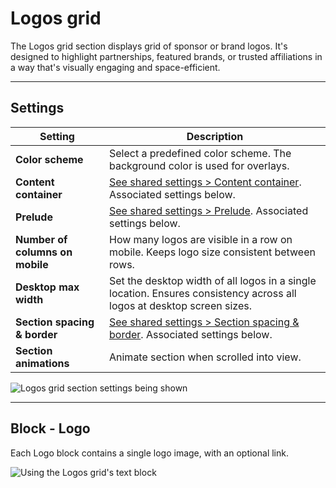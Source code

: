 # Logos grid

The Logos grid section displays grid of sponsor or brand logos. It's designed to highlight partnerships, featured brands, or trusted affiliations in a way that's visually engaging and space-efficient.

---

## Settings

| Setting               | Description                                                                 |
|------------------------|-----------------------------------------------------------------------------|
| **Color scheme**         | Select a predefined color scheme. The background color is used for overlays. |
| **Content container**         | [See shared settings > Content container](#content-container). Associated settings below.                        |
| **Prelude**         | [See shared settings > Prelude](#prelude). Associated settings below.                        |
| **Number of columns on mobile**       | How many logos are visible in a row on mobile. Keeps logo size consistent between rows. |
| **Desktop max width**       | Set the desktop width of all logos in a single location. Ensures consistency across all logos at desktop screen sizes. |
| **Section spacing & border**     | [See shared settings > Section spacing & border](#spacing-and-border). Associated settings below.                    |
| **Section animations**     | Animate section when scrolled into view.                    |

![Logos grid section settings being shown](./img/logos-grid-1-settings.gif)


---


<SharedSettings />


<ContentContainer />


<Prelude />


<SpacingAndBorder />

## Block - Logo

Each Logo block contains a single logo image, with an optional link.

![Using the Logos grid's text block](./img/logos-grid-2-block-logo.gif)